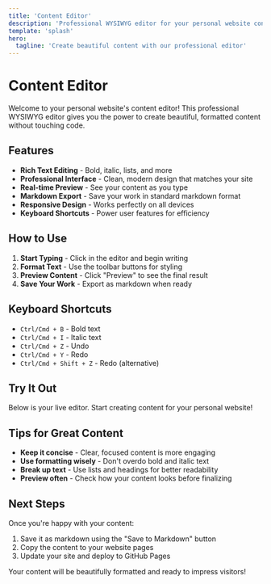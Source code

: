 ```yaml
---
title: 'Content Editor'
description: 'Professional WYSIWYG editor for your personal website content'
template: 'splash'
hero:
  tagline: 'Create beautiful content with our professional editor'
---
```



# Content Editor

Welcome to your personal website's content editor! This professional WYSIWYG editor gives you the power to create beautiful, formatted content without touching code.

## Features

- **Rich Text Editing** - Bold, italic, lists, and more
- **Professional Interface** - Clean, modern design that matches your site
- **Real-time Preview** - See your content as you type
- **Markdown Export** - Save your work in standard markdown format
- **Responsive Design** - Works perfectly on all devices
- **Keyboard Shortcuts** - Power user features for efficiency

## How to Use

1. **Start Typing** - Click in the editor and begin writing
2. **Format Text** - Use the toolbar buttons for styling
3. **Preview Content** - Click "Preview" to see the final result
4. **Save Your Work** - Export as markdown when ready

## Keyboard Shortcuts

- `Ctrl/Cmd + B` - Bold text
- `Ctrl/Cmd + I` - Italic text
- `Ctrl/Cmd + Z` - Undo
- `Ctrl/Cmd + Y` - Redo
- `Ctrl/Cmd + Shift + Z` - Redo (alternative)

## Try It Out

Below is your live editor. Start creating content for your personal website!

<ProseMirrorEditor />

## Tips for Great Content

- **Keep it concise** - Clear, focused content is more engaging
- **Use formatting wisely** - Don't overdo bold and italic text
- **Break up text** - Use lists and headings for better readability
- **Preview often** - Check how your content looks before finalizing

## Next Steps

Once you're happy with your content:

1. Save it as markdown using the "Save to Markdown" button
2. Copy the content to your website pages
3. Update your site and deploy to GitHub Pages

Your content will be beautifully formatted and ready to impress visitors!